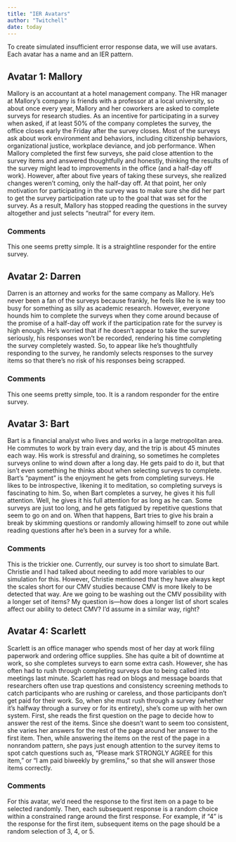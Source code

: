 ```yaml
---
title: "IER Avatars"
author: "Twitchell"
date: today
---
```


To create simulated insufficient error response data, we will use avatars. Each avatar has a name and an IER pattern.

## Avatar 1: Mallory

Mallory is an accountant at a hotel management company. The HR manager at Mallory’s company is friends with a professor at a local university, so about once every year, Mallory and her coworkers are asked to complete surveys for research studies. As an incentive for participating in a survey when asked, if at least 50% of the company completes the survey, the office closes early the Friday after the survey closes. Most of the surveys ask about work environment and behaviors, including citizenship behaviors, organizational justice, workplace deviance, and job performance. When Mallory completed the first few surveys, she paid close attention to the survey items and answered thoughtfully and honestly, thinking the results of the survey might lead to improvements in the office (and a half-day off work). However, after about five years of taking these surveys, she realized changes weren’t coming, only the half-day off. At that point, her only motivation for participating in the survey was to make sure she did her part to get the survey participation rate up to the goal that was set for the survey. As a result, Mallory has stopped reading the questions in the survey altogether and just selects “neutral” for every item.

### Comments

This one seems pretty simple. It is a straightline responder for the entire survey.

## Avatar 2: Darren

Darren is an attorney and works for the same company as Mallory. He’s never been a fan of the surveys because frankly, he feels like he is way too busy for something as silly as academic research. However, everyone hounds him to complete the surveys when they come around because of the promise of a half-day off work if the participation rate for the survey is high enough. He’s worried that if he doesn’t appear to take the survey seriously, his responses won’t be recorded, rendering his time completing the survey completely wasted. So, to appear like he’s thoughtfully responding to the survey, he randomly selects responses to the survey items so that there’s no risk of his responses being scrapped.

### Comments

This one seems pretty simple, too. It is a random responder for the entire survey.

## Avatar 3: Bart

Bart is a financial analyst who lives and works in a large metropolitan area. He commutes to work by train every day, and the trip is about 45 minutes each way. His work is stressful and draining, so sometimes he completes surveys online to wind down after a long day. He gets paid to do it, but that isn’t even something he thinks about when selecting surveys to complete. Bart’s “payment” is the enjoyment he gets from completing surveys. He likes to be introspective, likening it to meditation, so completing surveys is fascinating to him. So, when Bart completes a survey, he gives it his full attention. Well, he gives it his full attention for as long as he can. Some surveys are just too long, and he gets fatigued by repetitive questions that seem to go on and on. When that happens, Bart tries to give his brain a break by skimming questions or randomly allowing himself to zone out while reading questions after he’s been in a survey for a while.

### Comments

This is the trickier one. Currently, our survey is too short to simulate Bart. Christie and I had talked about needing to add more variables to our simulation for this. However, Christie mentioned that they have always kept the scales short for our CMV studies because CMV is more likely to be detected that way. Are we going to be washing out the CMV possibility with a longer set of items? My question is—how does a longer list of short scales affect our ability to detect CMV? I’d assume in a similar way, right?

## Avatar 4: Scarlett

Scarlett is an office manager who spends most of her day at work filing paperwork and ordering office supplies. She has quite a bit of downtime at work, so she completes surveys to earn some extra cash. However, she has often had to rush through completing surveys due to being called into meetings last minute. Scarlett has read on blogs and message boards that researchers often use trap questions and consistency screening methods to catch participants who are rushing or careless, and those participants don’t get paid for their work. So, when she must rush through a survey (whether it’s halfway through a survey or for its entirety), she’s come up with her own system. First, she reads the first question on the page to decide how to answer the rest of the items. Since she doesn’t want to seem too consistent, she varies her answers for the rest of the page around her answer to the first item. Then, while answering the items on the rest of the page in a nonrandom pattern, she pays just enough attention to the survey items to spot catch questions such as, “Please mark STRONGLY AGREE for this item,” or “I am paid biweekly by gremlins,” so that she will answer those items correctly.

### Comments

For this avatar, we’d need the response to the first item on a page to be selected randomly. Then, each subsequent response is a random choice within a constrained range around the first response. For example, if “4” is the response for the first item, subsequent items on the page should be a random selection of 3, 4, or 5.
